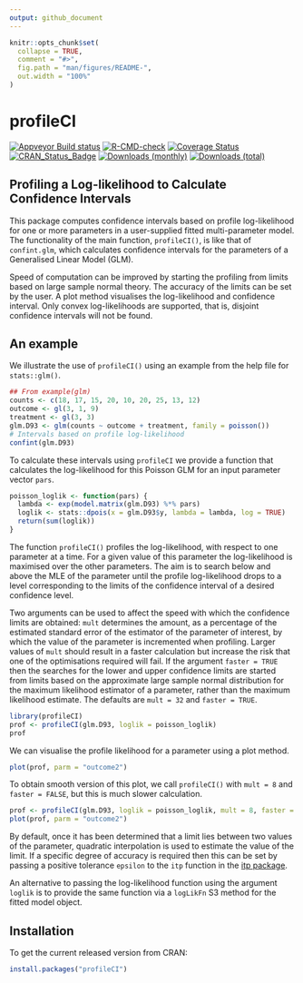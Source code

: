 ```yaml
---
output: github_document
---
```


<!-- README.md is generated from README.Rmd. Please edit that file -->

```r
knitr::opts_chunk$set(
  collapse = TRUE,
  comment = "#>",
  fig.path = "man/figures/README-",
  out.width = "100%"
)
```

# profileCI

[![Appveyor Build status](https://ci.appveyor.com/api/projects/status/99jojhgk9t4agdmv/branch/main?svg=true)](https://ci.appveyor.com/project/paulnorthrop/profileCI/branch/main)
[![R-CMD-check](https://github.com/paulnorthrop/profileCI/actions/workflows/R-CMD-check.yaml/badge.svg)](https://github.com/paulnorthrop/profileCI/actions/workflows/R-CMD-check.yaml)
[![Coverage Status](https://codecov.io/github/paulnorthrop/profileCI/coverage.svg?branch=master)](https://app.codecov.io/github/paulnorthrop/profileCI?branch=master)
[![CRAN_Status_Badge](https://www.r-pkg.org/badges/version/profileCI)](https://cran.r-project.org/package=profileCI)
[![Downloads (monthly)](https://cranlogs.r-pkg.org/badges/profileCI?color=brightgreen)](https://cran.r-project.org/package=profileCI)
[![Downloads (total)](https://cranlogs.r-pkg.org/badges/grand-total/profileCI?color=brightgreen)](https://cran.r-project.org/package=profileCI)

## Profiling a Log-likelihood to Calculate Confidence Intervals

This package computes confidence intervals based on profile log-likelihood for one or more parameters in a user-supplied fitted multi-parameter model. The functionality of the main function, `profileCI()`, is like that of `confint.glm`, which calculates confidence intervals for the parameters of a Generalised Linear Model (GLM). 

Speed of computation can be improved by starting the profiling from limits based on large sample normal theory. The accuracy of the limits can be set by the user. A plot method visualises the log-likelihood and confidence interval. Only convex log-likelihoods are supported, that is, disjoint confidence intervals will not be found.
    
## An example

We illustrate the use of `profileCI()` using an example from the help file for `stats::glm()`. 

```r
## From example(glm)
counts <- c(18, 17, 15, 20, 10, 20, 25, 13, 12)
outcome <- gl(3, 1, 9)
treatment <- gl(3, 3)
glm.D93 <- glm(counts ~ outcome + treatment, family = poisson())
# Intervals based on profile log-likelihood
confint(glm.D93)
```

To calculate these intervals using `profileCI` we provide a function that calculates the log-likelihood for this Poisson GLM for an input parameter vector `pars`.

```r
poisson_loglik <- function(pars) {
  lambda <- exp(model.matrix(glm.D93) %*% pars)
  loglik <- stats::dpois(x = glm.D93$y, lambda = lambda, log = TRUE)
  return(sum(loglik))
}
```

The function `profileCI()` profiles the log-likelihood, with respect to one parameter at a time. For a given value of this parameter the log-likelihood is maximised over the other parameters. The aim is to search below and above the MLE of the parameter until the profile log-likelihood drops to a level corresponding to the limits of the confidence interval of a desired confidence level. 

Two arguments can be used to affect the speed with which the confidence limits are obtained: `mult` determines the amount, as a percentage of the estimated standard error of the estimator of the parameter of interest, by which the value of the parameter is incremented when profiling. Larger values of `mult` should result in a faster calculation but increase the risk that one of the optimisations required will fail. If the argument `faster = TRUE` then the searches for the lower and upper confidence limits are started from limits based on the approximate large  sample normal distribution for the maximum likelihood estimator of a parameter, rather than the maximum likelihood estimate. The defaults are `mult = 32` and `faster = TRUE`.
    
```r
library(profileCI)
prof <- profileCI(glm.D93, loglik = poisson_loglik)
prof
```

We can visualise the profile likelihood for a parameter using a plot method. 

```r
plot(prof, parm = "outcome2")
```

To obtain smooth version of this plot, we call `profileCI()` with `mult = 8` and `faster = FALSE`, but this is much slower calculation. 

```r
prof <- profileCI(glm.D93, loglik = poisson_loglik, mult = 8, faster = FALSE)
plot(prof, parm = "outcome2")
```


By default, once it has been determined that a limit lies between two values of the parameter, quadratic interpolation is used to estimate the value of the limit. If a specific degree of accuracy is required then this can be set by passing a positive tolerance `epsilon` to the `itp` function in the [itp package](https://cran.r-project.org/package=itp).

An alternative to passing the log-likelihood function using the argument `loglik` is to provide the same function via a `logLikFn` S3 method for the fitted model object.

## Installation

To get the current released version from CRAN:

```r
install.packages("profileCI")
```
